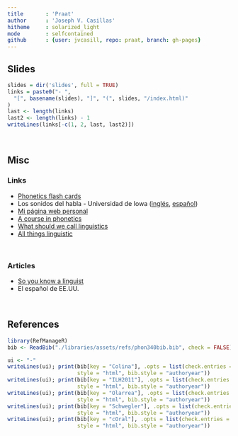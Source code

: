 ```yaml
---
title       : 'Praat'
author      : 'Joseph V. Casillas'
hitheme     : solarized_light
mode        : selfcontained
github      : {user: jvcasill, repo: praat, branch: gh-pages}
---
```


## Slides

```r
slides = dir('slides', full = TRUE)
links = paste0("- ", 
  "[", basename(slides), "]", "(", slides, "/index.html)"
)
last <- length(links)
last2 <- length(links) - 1
writeLines(links[-c(1, 2, last, last2)])
```

</br> 


## Misc

### Links

- [Phonetics flash cards](https://quizlet.com/93374714/fonetica-flash-cards/)
- Los sonidos del habla - Universidad de Iowa ([inglés](http://soundsofspeech.uiowa.edu/english/english.html), [español](http://soundsofspeech.uiowa.edu/spanish/spanish.html))
- [Mi página web personal](http://www.jvcasillas.com)
- [A course in phonetics](http://linguistics.berkeley.edu/acip/)
- [What should we call linguistics](http://whatshouldwecalllinguistics.tumblr.com)
- [All things linguistic](http://allthingslinguistic.com)

</br> 

### Articles

- [So you know a linguist](http://www.slideshare.net/Jayelem/so-you-know-a-linguist)
- El español de EE.UU.


</br> 


## References

```r
library(RefManageR)
bib <- ReadBib("./libraries/assets/refs/phon340bib.bib", check = FALSE)
```


```r
ui <- "-"
writeLines(ui); print(bib[key = "Colina"], .opts = list(check.entries = FALSE, 
					  style = "html", bib.style = "authoryear"))
writeLines(ui); print(bib[key = "ILH2011"], .opts = list(check.entries = FALSE, 
					  style = "html", bib.style = "authoryear"))
writeLines(ui); print(bib[key = "Olarrea"], .opts = list(check.entries = FALSE, 
					  style = "html", bib.style = "authoryear"))
writeLines(ui); print(bib[key = "Schwegler"], .opts = list(check.entries = FALSE, 
					  style = "html", bib.style = "authoryear"))
writeLines(ui); print(bib[key = "cOral"], .opts = list(check.entries = FALSE, 
					  style = "html", bib.style = "authoryear"))
```

</br></br>






